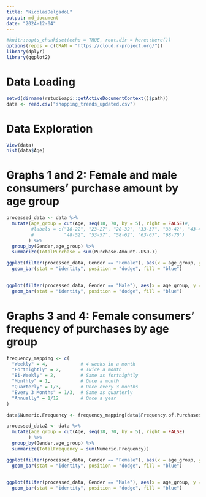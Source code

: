 ```yaml
---
title: "NicolasDelgadoL"
output: md_document
date: "2024-12-04"
---
```


```r
#knitr::opts_chunk$set(echo = TRUE, root.dir = here::here())
options(repos = c(CRAN = "https://cloud.r-project.org/"))
library(dplyr)
library(ggplot2)
```

# Data Loading

```r
setwd(dirname(rstudioapi::getActiveDocumentContext()$path))
data <- read.csv("shopping_trends_updated.csv")
```

# Data Exploration

```r
View(data)
hist(data$Age)
```

# Graphs 1 and 2: Female and male consumers’ purchase amount by age group

```r
processed_data <- data %>% 
  mutate(age_group = cut(Age, seq(18, 70, by = 5), right = FALSE)#,
         #labels = c("18-22", "23-27", "28-32", "33-37", "38-42", "43-47", 
         #           "48-52", "53-57", "58-62", "63-67", "68-70")
        ) %>%
  group_by(Gender,age_group) %>%
  summarize(TotalPurchase = sum(Purchase.Amount..USD.))

ggplot(filter(processed_data, Gender == "Female"), aes(x = age_group, y = TotalPurchase)) +
  geom_bar(stat = "identity", position = "dodge", fill = "blue")
  

ggplot(filter(processed_data, Gender == "Male"), aes(x = age_group, y = TotalPurchase)) +
  geom_bar(stat = "identity", position = "dodge", fill = "blue")
```

# Graphs 3 and 4: Female consumers’ frequency of purchases by age group
```r
frequency_mapping <- c(
  "Weekly" = 4,            # 4 weeks in a month
  "Fortnightly" = 2,       # Twice a month
  "Bi-Weekly" = 2,         # Same as fortnightly
  "Monthly" = 1,           # Once a month
  "Quarterly" = 1/3,       # Once every 3 months
  "Every 3 Months" = 1/3,  # Same as quarterly
  "Annually" = 1/12        # Once a year
)

data$Numeric.Frequency <- frequency_mapping[data$Frequency.of.Purchases]

processed_data2 <- data %>% 
  mutate(age_group = cut(Age, seq(18, 70, by = 5), right = FALSE)
        ) %>%
  group_by(Gender,age_group) %>%
  summarize(TotalFrequency = sum(Numeric.Frequency))

ggplot(filter(processed_data, Gender == "Female"), aes(x = age_group, y = TotalPurchase)) +
  geom_bar(stat = "identity", position = "dodge", fill = "blue")
  

ggplot(filter(processed_data, Gender == "Male"), aes(x = age_group, y = TotalPurchase)) +
  geom_bar(stat = "identity", position = "dodge", fill = "blue")
```






